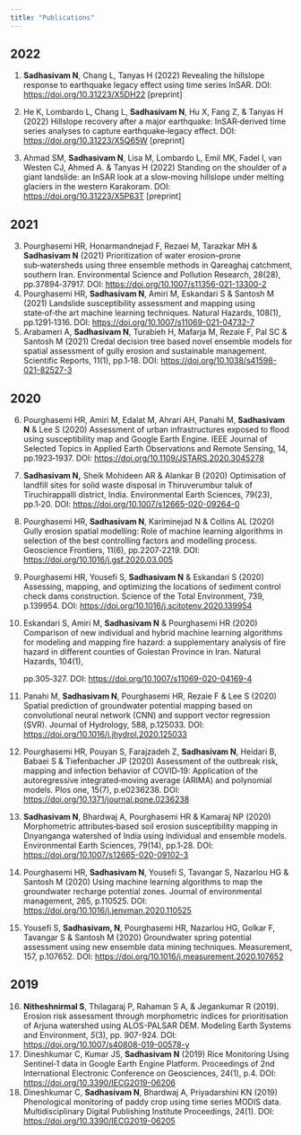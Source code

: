 ```yaml
---
title: "Publications"
---
```


## 2022

::: {#2022}
1.  **Sadhasivam N**, Chang L, Tanyas H (2022) Revealing the hillslope response to earthquake legacy effect using time series InSAR. DOI: <https://doi.org/10.31223/X5DH22> \[preprint\]

2.  He K, Lombardo L, Chang L, **Sadhasivam N**, Hu X, Fang Z, & Tanyas H (2022) Hillslope recovery after a major earthquake: InSAR‑derived time series analyses to capture earthquake‑legacy effect. DOI: <https://doi.org/10.31223/X5Q65W> \[preprint\]

3.  Ahmad SM, **Sadhasivam N**, Lisa M, Lombardo L, Emil MK, Fadel I, van Westen CJ, Ahmed A. & Tanyas H (2022) Standing on the shoulder of a giant landslide: an InSAR look at a slow‑moving hillslope under melting glaciers in the western Karakoram. DOI: <https://doi.org/10.31223/X5P63T> \[preprint\]
:::

## 2021

::: {#2021}
3.  Pourghasemi HR, Honarmandnejad F, Rezaei M, Tarazkar MH & **Sadhasivam N** (2021) Prioritization of water erosion--prone sub‑watersheds using three ensemble methods in Qareaghaj catchment, southern Iran. Environmental Science and Pollution Research, 28(28), pp.37894‑37917. DOI: <https://doi.org/10.1007/s11356-021-13300-2>
4.  Pourghasemi HR, **Sadhasivam N**, Amiri M, Eskandari S & Santosh M (2021) Landslide susceptibility assessment and mapping using state‑of‑the art machine learning techniques. Natural Hazards, 108(1), pp.1291‑1316. DOI: <https://doi.org/10.1007/s11069-021-04732-7>
5.  Arabameri A, **Sadhasivam N**, Turabieh H, Mafarja M, Rezaie F, Pal SC & Santosh M (2021) Credal decision tree based novel ensemble models for spatial assessment of gully erosion and sustainable management. Scientific Reports, 11(1), pp.1‑18. DOI: <https://doi.org/10.1038/s41598-021-82527-3>
:::

## 2020

::: {#2020}
6.  Pourghasemi HR, Amiri M, Edalat M, Ahrari AH, Panahi M, **Sadhasivam N** & Lee S (2020) Assessment of urban infrastructures exposed to flood using susceptibility map and Google Earth Engine. IEEE Journal of Selected Topics in Applied Earth Observations and Remote Sensing, 14, pp.1923‑1937. DOI: <https://doi.org/10.1109/JSTARS.2020.3045278>

7.  **Sadhasivam N,** Sheik Mohideen AR & Alankar B (2020) Optimisation of landfill sites for solid waste disposal in Thiruverumbur taluk of Tiruchirappalli district, India. Environmental Earth Sciences, 79(23), pp.1‑20. DOI: <https://doi.org/10.1007/s12665-020-09264-0>

8.  Pourghasemi HR, **Sadhasivam N**, Kariminejad N & Collins AL (2020) Gully erosion spatial modelling: Role of machine learning algorithms in selection of the best controlling factors and modelling process. Geoscience Frontiers, 11(6), pp.2207‑2219. DOI: <https://doi.org/10.1016/j.gsf.2020.03.005>

9.  Pourghasemi HR, Yousefi S, **Sadhasivam N** & Eskandari S (2020) Assessing, mapping, and optimizing the locations of sediment control check dams construction. Science of the Total Environment, 739, p.139954. DOI: <https://doi.org/10.1016/j.scitotenv.2020.139954>

10. Eskandari S, Amiri M, **Sadhasivam N** & Pourghasemi HR (2020) Comparison of new individual and hybrid machine learning algorithms for modeling and mapping fire hazard: a supplementary analysis of fire hazard in different counties of Golestan Province in Iran. Natural Hazards, 104(1),

    pp.305‑327. DOI: <https://doi.org/10.1007/s11069-020-04169-4>

11. Panahi M, **Sadhasivam N**, Pourghasemi HR, Rezaie F & Lee S (2020) Spatial prediction of groundwater potential mapping based on convolutional neural network (CNN) and support vector regression (SVR). Journal of Hydrology, 588, p.125033. DOI: <https://doi.org/10.1016/j.jhydrol.2020.125033>

12. Pourghasemi HR, Pouyan S, Farajzadeh Z, **Sadhasivam N**, Heidari B, Babaei S & Tiefenbacher JP (2020) Assessment of the outbreak risk, mapping and infection behavior of COVID‑19: Application of the autoregressive integrated‑moving average (ARIMA) and polynomial models. Plos one, 15(7), p.e0236238. DOI: <https://doi.org/10.1371/journal.pone.0236238>

13. **Sadhasivam N**, Bhardwaj A, Pourghasemi HR & Kamaraj NP (2020) Morphometric attributes‑based soil erosion susceptibility mapping in Dnyanganga watershed of India using individual and ensemble models. Environmental Earth Sciences, 79(14), pp.1‑28. DOI: <https://doi.org/10.1007/s12665-020-09102-3>

14. Pourghasemi HR, **Sadhasivam N**, Yousefi S, Tavangar S, Nazarlou HG & Santosh M (2020) Using machine learning algorithms to map the groundwater recharge potential zones. Journal of environmental management, 265, p.110525. DOI: <https://doi.org/10.1016/j.jenvman.2020.110525>

15. Yousefi S, **Sadhasivam, N**, Pourghasemi HR, Nazarlou HG, Golkar F, Tavangar S & Santosh M (2020) Groundwater spring potential assessment using new ensemble data mining techniques. Measurement, 157, p.107652. DOI: <https://doi.org/10.1016/j.measurement.2020.107652>
:::

## 2019

::: {#2019}
16. **Nitheshnirmal S**, Thilagaraj P, Rahaman S A, & Jegankumar R (2019). Erosion risk assessment through morphometric indices for prioritisation of Arjuna watershed using ALOS-PALSAR DEM. Modeling Earth Systems and Environment, *5*(3), pp. 907-924. DOI: <https://doi.org/10.1007/s40808-019-00578-y>
17. Dineshkumar C, Kumar JS, **Sadhasivam N** (2019) Rice Monitoring Using Sentinel‑1 data in Google Earth Engine Platform. Proceedings of 2nd International Electronic Conference on Geosciences, 24(1), p.4. DOI: <https://doi.org/10.3390/IECG2019-06206>
18. Dineshkumar C, **Sadhasivam N**, Bhardwaj A, Priyadarshini KN (2019) Phenological monitoring of paddy crop using time series MODIS data. Multidisciplinary Digital Publishing Institute Proceedings, 24(1). DOI: <https://doi.org/10.3390/IECG2019-06205>
:::
